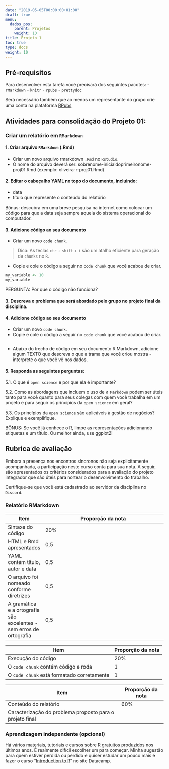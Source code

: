 ```yaml
---
date: "2019-05-05T00:00:00+01:00"
draft: true
menu:
  dados_pos:
    parent: Projetos
    weight: 10
title: Projeto 1
toc: true
type: docs
weight: 10
---
```


## Pré-requisitos

Para desenvolver esta tarefa você precisará dos seguintes pacotes:
- `rMarkdown`
- `knitr`
- `rpubs`
- `prettydoc`

Será necessário também que ao menos um representante do grupo crie uma conta na plataforma [RPubs](https://rpubs.com/)


## Atividades para consolidação do Projeto 01:

### Criar um relatório em `RMarkdown`

#### 1. Criar arquivo `RMarkdown` (.Rmd)
- Criar um novo arquivo rmarkdown `.Rmd` no `Rstudio`. 
- O nome do arquivo deverá ser: sobrenome-inicialdoprimeironome-proj01.Rmd (exemplo: oliveira-r-proj01.Rmd)

#### 2. Editar o cabeçalho YAML no topo do documento, incluindo:
- data
- título que represente o conteúdo do relatório

Bônus: descubra em uma breve pesquisa na internet como colocar um código para que a data seja sempre aquela do sistema operacional do computador. 

#### 3. Adicione código ao seu documento
- Criar um novo `code chunk`. 

> Dica: As teclas `ctr` + `shift` + `i` são um atalho eficiente para geração de `chunks` no `R`.

- Copie e cole o código a seguir no `code chunk` que você acabou de criar.
```r
my_variable <- 10
my_varıable
```
PERGUNTA: Por que o código não funciona? 



#### 3. Descreva o problema que será abordado pelo grupo no projeto final da disciplina. 


#### 4. Adicione código ao seu documento
- Criar um novo `code chunk`.
- Copie e cole o código a seguir no `code chunk` que você acabou de criar.
```r

```

- Abaixo do trecho de código em seu documento R Markdown, adicione algum TEXTO que descreva o que a trama que você criou mostra - interprete o que você vê nos dados.

#### 5. Responda as seguintes perguntas:
5.1. O que é `open science` e por que ela é importante?

5.2. Como as abordagens que incluem o uso de `R Markdown` podem ser úteis tanto para você quanto para seus colegas com quem você trabalha em um projeto e para seguir os princípios da `open science` em geral?

5.3. Os princípios da `open science` são aplicáveis à gestão de negócios? Explique e exemplifique. 

BÔNUS: Se você já conhece o R, limpe as representações adicionando etiquetas e um título. Ou melhor ainda, use ggplot2!

## Rubrica de avaliação

Embora a presença nos encontros síncronos não seja explicitamente acompanhada, a participação neste curso conta para sua nota. A seguir, são apresentados os critérios considerados para a avaliação do projeto integrador que são úteis para nortear o desenvolvimento do trabalho. 

Certifique-se que você está cadastrado ao servidor da disciplina no `Discord`. 

### Relatório RMarkdown

|Item|Proporção da nota
|----|-----------------
|Sintaxe do código |20%
|HTML e Rmd apresentados|0,5
|YAML contém título, autor e data|0,5
|O arquivo foi nomeado conforme diretrizes|0,5
|A gramática e a ortografia são excelentes - sem erros de ortografia|0,5

|Item|Proporção da nota
|----|-----------------
|Execução do código|20%
|O `code chunk` contém código e roda|1	 	 
|O `code chunk` está formatado corretamente|1

|Item|Proporção da nota
|----|-----------------
|Conteúdo do relatório|60%
|Caracterização do problema proposto para o projeto final|

### Aprendizagem independente (opcional)

Há vários materiais, tutoriais e cursos sobre R gratuitos produzidos nos últimos anos. É realmente difícil escolher um para começar. Minha sugestão para quem estiver perdida ou perdido e quiser estudar um pouco mais é fazer o curso "[Introduction to R](https://www.datacamp.com/courses/free-introduction-to-r)" no site Datacamp.


